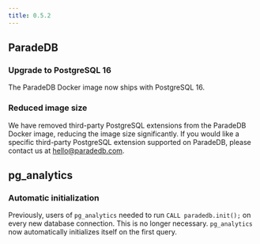 ```yaml
---
title: 0.5.2
---
```


## ParadeDB

### Upgrade to PostgreSQL 16

The ParadeDB Docker image now ships with PostgreSQL 16.

### Reduced image size

We have removed third-party PostgreSQL extensions from the ParadeDB Docker image, reducing the image size significantly. If you would like a specific third-party PostgreSQL extension supported on ParadeDB, please contact us at [hello@paradedb.com](mailto:hello@paradedb.com).

## pg_analytics

### Automatic initialization

Previously, users of `pg_analytics` needed to run `CALL paradedb.init();` on every new database connection. This is no longer necessary. `pg_analytics` now automatically initializes itself on the first query.
